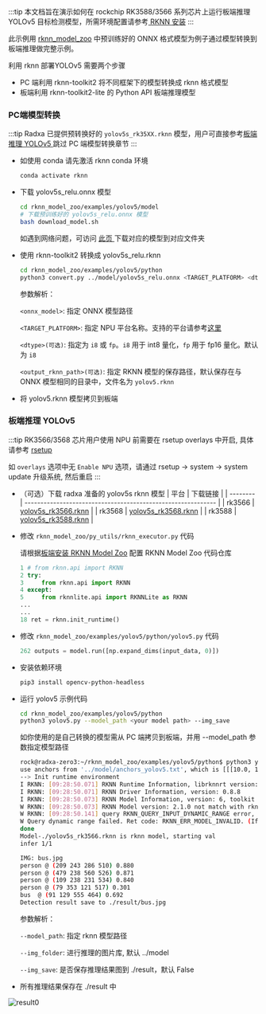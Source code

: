 :::tip
本文档旨在演示如何在 rockchip RK3588/3566 系列芯片上运行板端推理 YOLOv5 目标检测模型，所需环境配置请参考[ RKNN 安装](./rknn_install)
:::

此示例用 [rknn_model_zoo](https://github.com/airockchip/rknn_model_zoo) 中预训练好的 ONNX 格式模型为例子通过模型转换到板端推理做完整示例。

利用 rknn 部署YOLOv5 需要两个步骤

- PC 端利用 rknn-toolkit2 将不同框架下的模型转换成 rknn 格式模型
- 板端利用 rknn-toolkit2-lite 的 Python API 板端推理模型

### PC端模型转换

:::tip
Radxa 已提供预转换好的 `yolov5s_rk35XX.rknn` 模型，用户可直接参考[板端推理 YOLOv5 ](#板端推理-yolov5)跳过 PC 端模型转换章节
:::

- 如使用 conda 请先激活 rknn conda 环境

  ```bash
  conda activate rknn
  ```

- 下载 yolov5s_relu.onnx 模型

  ```bash
  cd rknn_model_zoo/examples/yolov5/model
  # 下载预训练好的 yolov5s_relu.onnx 模型
  bash download_model.sh
  ```

  如遇到网络问题，可访问 [此页 ](https://github.com/airockchip/rknn_model_zoo?tab=readme-ov-file#model-support) 下载对应的模型到对应文件夹

- 使用 rknn-toolkit2 转换成 yolov5s_relu.rknn

  ```bash
  cd rknn_model_zoo/examples/yolov5/python
  python3 convert.py ../model/yolov5s_relu.onnx <TARGET_PLATFORM> <dtype> <output_rknn_path>
  ```

  参数解析：

  `<onnx_model>`: 指定 ONNX 模型路径

  `<TARGET_PLATFORM>`: 指定 NPU 平台名称。支持的平台请参考[这里](rknn_install#RKNN-简介)

  `<dtype>(可选)`: 指定为 `i8` 或 `fp`。`i8` 用于 int8 量化，`fp` 用于 fp16 量化。默认为 `i8`

  `<output_rknn_path>(可选)`: 指定 RKNN 模型的保存路径，默认保存在与 ONNX 模型相同的目录中，文件名为 `yolov5.rknn`

- 将 yolov5.rknn 模型拷贝到板端

### 板端推理 YOLOv5

:::tip
RK3566/3568 芯片用户使用 NPU 前需要在 rsetup overlays 中开启, 具体请参考 [rsetup](../os-config/rsetup)

如 `overlays` 选项中无 `Enable NPU` 选项，请通过 rsetup -> system -> system update 升级系统, 然后重启
:::

- （可选）下载 radxa 准备的 yolov5s rknn 模型
  | 平台 | 下载链接 |
  | -------- | ------------------------------------------------------------ |
  | rk3566 | [yolov5s_rk3566.rknn](https://github.com/zifeng-radxa/rknn_model_zoo/releases/download/yolov5s_rknn/yolov5s_rk3566.rknn) |
  | rk3568 | [yolov5s_rk3568.rknn](https://github.com/zifeng-radxa/rknn_model_zoo/releases/download/yolov5s_rknn/yolov5s_rk3568.rknn) |
  | rk3588 | [yolov5s_rk3588.rknn](https://github.com/zifeng-radxa/rknn_model_zoo/releases/download/yolov5s_rknn/yolov5s_rk3588.rknn) |

- 修改 `rknn_model_zoo/py_utils/rknn_executor.py` 代码

  请根据[板端安装 RKNN Model Zoo](./rknn_install#可选-板端安装-rknn-model-zoo) 配置 RKNN Model Zoo 代码仓库

  ```python
  1 # from rknn.api import RKNN
  2 try:
  3     from rknn.api import RKNN
  4 except:
  5     from rknnlite.api import RKNNLite as RKNN
  ...
  ...
  18 ret = rknn.init_runtime()
  ```

- 修改 `rknn_model_zoo/examples/yolov5/python/yolov5.py` 代码
  ```python
  262 outputs = model.run([np.expand_dims(input_data, 0)])
  ```
- 安装依赖环境
  ```bash
  pip3 install opencv-python-headless
  ```
- 运行 yolov5 示例代码

  ```bash
  cd rknn_model_zoo/examples/yolov5/python
  python3 yolov5.py --model_path <your model path> --img_save
  ```

  如你使用的是自己转换的模型需从 PC 端拷贝到板端，并用 --model_path 参数指定模型路径

  ```bash
  rock@radxa-zero3:~/rknn_model_zoo/examples/yolov5/python$ python3 yolov5.py --model_path ./yolov5s_rk3566.rknn --target rk3566 --img_save
  use anchors from '../model/anchors_yolov5.txt', which is [[[10.0, 13.0], [16.0, 30.0], [33.0, 23.0]], [[30.0, 61.0], [62.0, 45.0], [59.0, 119.0]], [[116.0, 90.0], [156.0, 198.0], [373.0, 326.0]]]
  --> Init runtime environment
  I RKNN: [09:28:50.071] RKNN Runtime Information, librknnrt version: 1.6.0 (9a7b5d24c@2023-12-13T17:31:11)
  I RKNN: [09:28:50.071] RKNN Driver Information, version: 0.8.8
  I RKNN: [09:28:50.073] RKNN Model Information, version: 6, toolkit version: 2.1.0+708089d1(compiler version: 2.1.0 (967d001cc8@2024-08-07T11:32:45)), target: RKNPU lite, target platform: rk3566, framework name: ONNX, framework layout: NCHW, model inference type: static_shape
  W RKNN: [09:28:50.073] RKNN Model version: 2.1.0 not match with rknn runtime version: 1.6.0
  W RKNN: [09:28:50.141] query RKNN_QUERY_INPUT_DYNAMIC_RANGE error, rknn model is static shape type, please export rknn with dynamic_shapes
  W Query dynamic range failed. Ret code: RKNN_ERR_MODEL_INVALID. (If it is a static shape RKNN model, please ignore the above warning message.)
  done
  Model-./yolov5s_rk3566.rknn is rknn model, starting val
  infer 1/1

  IMG: bus.jpg
  person @ (209 243 286 510) 0.880
  person @ (479 238 560 526) 0.871
  person @ (109 238 231 534) 0.840
  person @ (79 353 121 517) 0.301
  bus  @ (91 129 555 464) 0.692
  Detection result save to ./result/bus.jpg
  ```

  参数解析：

  `--model_path`: 指定 rknn 模型路径

  `--img_folder`: 进行推理的图片库, 默认 ../model

  `--img_save`: 是否保存推理结果图到 ./result，默认 False

- 所有推理结果保存在 ./result 中

![result0](/img/general-tutorial/rknn/result.webp)
